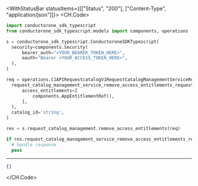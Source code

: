 

<WithStatusBar statusItems={[["Status", "200"], ["Content-Type", "application/json"]]}>
  <CH.Code>
  ```python RemoveAccessEntitlements.py
  import conductorone_sdk_typescript
from conductorone_sdk_typescript.models import components, operations

s = conductorone_sdk_typescript.ConductoroneSDKTypescript(
    security=components.Security(
        bearer_auth="<YOUR_BEARER_TOKEN_HERE>",
        oauth="Bearer <YOUR_ACCESS_TOKEN_HERE>",
    ),
)

req = operations.C1APIRequestcatalogV1RequestCatalogManagementServiceRemoveAccessEntitlementsRequest(
    request_catalog_management_service_remove_access_entitlements_request=components.RequestCatalogManagementServiceRemoveAccessEntitlementsRequest(
        access_entitlements=[
            components.AppEntitlementRef(),
        ],
    ),
    catalog_id='string',
)

res = s.request_catalog_management.remove_access_entitlements(req)

if res.request_catalog_management_service_remove_access_entitlements_response is not None:
    # handle response
    pass
  ```
  ---

  ```json Example Response
  {}
  ```
  </CH.Code>
</WithStatusBar>
